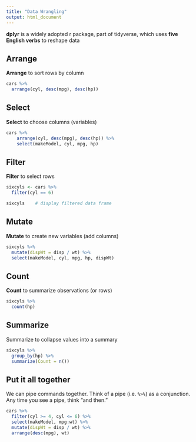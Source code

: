 ```yaml
---
title: "Data Wrangling"
output: html_document
---
```


**dplyr** is a widely adopted r package, part of tidyverse, which uses **five English verbs** to reshape data

## Arrange

**Arrange** to sort rows by column
```r
cars %>% 
  arrange(cyl, desc(mpg), desc(hp))
```

## Select
**Select** to choose columns (variables)
```r
cars %>% 
    arrange(cyl, desc(mpg), desc(hp)) %>% 
    select(makeModel, cyl, mpg, hp)
```


## Filter

**Filter** to select rows
```r
sixcyls <- cars %>% 
  filter(cyl == 6)

sixcyls    # display filtered data frame
```

## Mutate

**Mutate** to create new variables (add columns) 
```r
sixcyls %>% 
  mutate(dispWt = disp / wt) %>% 
  select(makeModel, cyl, mpg, hp, dispWt)
```

## Count
**Count** to summarize observations (or rows)
```r
sixcyls %>% 
  count(hp)
```

## Summarize
Summarize to collapse values into a summary

```r
sixcyls %>% 
  group_by(hp) %>% 
  summarize(Count = n())
```


## Put it all together

We can pipe commands together.  Think of a pipe (i.e. `%>%`) as a conjunction.  Any time you see a pipe, think "and then."

```r

cars %>% 
  filter(cyl >= 4, cyl <= 6) %>% 
  select(makeModel, mpg:wt) %>%
  mutate(dispWt = disp / wt) %>% 
  arrange(desc(mpg), wt)
```
